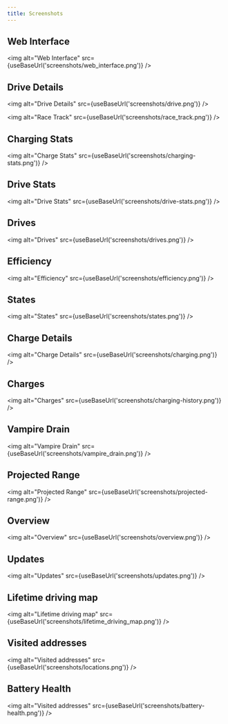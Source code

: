 ```yaml
---
title: Screenshots
---
```



## Web Interface

<img alt="Web Interface" src={useBaseUrl('screenshots/web_interface.png')} />

## Drive Details

<img alt="Drive Details" src={useBaseUrl('screenshots/drive.png')} />

<img alt="Race Track" src={useBaseUrl('screenshots/race_track.png')} />

## Charging Stats

<img alt="Charge Stats" src={useBaseUrl('screenshots/charging-stats.png')} />

## Drive Stats

<img alt="Drive Stats" src={useBaseUrl('screenshots/drive-stats.png')} />

## Drives

<img alt="Drives" src={useBaseUrl('screenshots/drives.png')} />

## Efficiency

<img alt="Efficiency" src={useBaseUrl('screenshots/efficiency.png')} />

## States

<img alt="States" src={useBaseUrl('screenshots/states.png')} />

## Charge Details

<img alt="Charge Details" src={useBaseUrl('screenshots/charging.png')} />

## Charges

<img alt="Charges" src={useBaseUrl('screenshots/charging-history.png')} />

## Vampire Drain

<img alt="Vampire Drain" src={useBaseUrl('screenshots/vampire_drain.png')} />

## Projected Range

<img alt="Projected Range" src={useBaseUrl('screenshots/projected-range.png')} />

## Overview

<img alt="Overview" src={useBaseUrl('screenshots/overview.png')} />

## Updates

<img alt="Updates" src={useBaseUrl('screenshots/updates.png')} />

## Lifetime driving map

<img alt="Lifetime driving map" src={useBaseUrl('screenshots/lifetime_driving_map.png')} />

## Visited addresses

<img alt="Visited addresses" src={useBaseUrl('screenshots/locations.png')} />

## Battery Health

<img alt="Visited addresses" src={useBaseUrl('screenshots/battery-health.png')} />